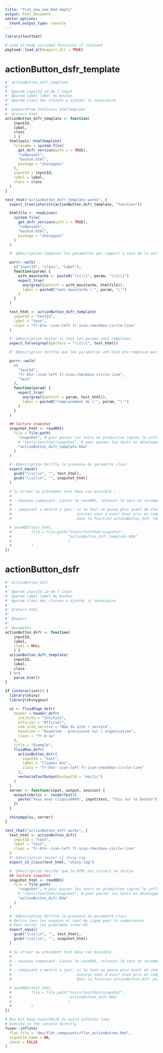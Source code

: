 ```yaml
---
title: "flat_new_one.Rmd empty"
output: html_document
editor_options: 
  chunk_output_type: console
---
```



```r
library(testthat)
```

```r
# Load already included functions if relevant
pkgload::load_all(export_all = TRUE)
```

# actionButton_dsfr_template
    
```r
#' actionButton_dsfr_template
#'
#' @param inputId id de l'input
#' @param label label du bouton
#' @param class des classes a ajouter si necessaire
#'
#' @importFrom htmltools htmlTemplate
#' @return html
actionButton_dsfr_template <- function(
    inputId,
    label,
    class
    ) {
  htmltools::htmlTemplate(
    filename = system.file(
      get_dsfr_version(with_v = TRUE),
      "composant",
      "bouton.html",
      package = "shinygouv"
    ),
    inputId = inputId,
    label = label,
    class = class
  )
}
```
  
  
```r
test_that("actionButton_dsfr_template works", {
  expect_true(inherits(actionButton_dsfr_template, "function"))

  htmlfile <- readLines(
    system.file(
      get_dsfr_version(with_v = TRUE),
      "composant",
      "bouton.html",
      package = "shinygouv"
    )
  )

  #' @description Comparer les parametres par rapport a ceux de la version precedente

  purrr::walk(
    c("inputId", "class", "label"),
    function(param) {
      with_moustache <- paste0("\\{\\{", param, "\\}\\}")
      expect_true(
        any(grepl(pattern = with_moustache, htmlfile)),
        label = paste0("sans moustache \'", param, "\'")
      )
    }
  )

  test_html <- actionButton_dsfr_template(
    inputId = "testId",
    label = "test",
    class = "fr-btn--icon-left fr-icon-checkbox-circle-line"
  )

  #' @description tester si tous les params sont remplaces
  expect_false(grepl(pattern = "\\{\\{", test_html))

  #' @description Verifie que les parametres ont bien ete remplace par leurs valeurs

  purrr::walk(
    c(
      "testId",
      "fr-btn--icon-left fr-icon-checkbox-circle-line",
      "test"
    ),
    function(param) {
      expect_true(
        any(grepl(pattern = param, test_html)),
        label = paste0("remplacement de \'", param, "\'")
      )
    }
  )

  ## lecture snapshot
  snapshot_html <- readRDS(
    file = file.path(
      "snapshot", # pour passer les tests en production (apres le inflate),
      # "tests/testthat/snapshot", # pour passer les tests en developpement (avant le inflate),
      "actionButton_dsfr_template.Rda"
    )
  )

  #' @description Verifie la presence du parametre class
  expect_equal(
    gsub("\\s|\\n", "", test_html),
    gsub("\\s|\\n", "", snapshot_html)
  )

  # Si erreur au précedent test deux cas possible :
  #
  # - nouveau composant: Lancer le saveRDS, relancer le test et recommenter le saveRDS
  #
  # - composant a mettre a jour: si le test ne passe plus avant de changer le snapshot,
  #                              assurez vous d'avoir bien pris en compte la nouvelle personnalisation
  #                              dans la fonction actionButton_dsfr_template puis lancer le saveRDS, relancer le test et recommenter le saveRDS

  # saveRDS(test_html,
  #         file = file.path("tests/testthat/snapshot",
  #                          "actionButton_dsfr_template.Rda"
  #                          )
  #         )
})
```
  

# actionButton_dsfr

```r
#' actionButton_dsfr
#'
#' @param inputId id de l'input
#' @param label label du bouton
#' @param class des classes a ajouter si necessaire
#'
#' @return html
#'
#' @export
#'
#' @examples
actionButton_dsfr <- function(
    inputId,
    label,
    class = NULL
    ) {
  actionButton_dsfr_template(
    inputId,
    label,
    class
  ) %>%
    parse_html()
}
```

```r
if (interactive()) {
  library(shiny)
  library(shinygouv)

  ui <- fluidPage_dsfr(
    header = header_dsfr(
      intitule = "Intitule",
      officiel = "Officiel",
      nom_site_service = "Nom du site / service",
      baseline = "baseline - precisions sur l organisation",
      class = "fr-m-1w"
    ),
    title = "Exemple",
    fluidRow_dsfr(
      actionButton_dsfr(
        inputId = "test",
        label = "Cliquez moi",
        class = "fr-btn--icon-left fr-icon-checkbox-circle-line"
      ),
      verbatimTextOutput(outputId = "nbclic")
    )
  )
  server <- function(input, output, session) {
    output$nbclic <- renderText({
      paste("Vous avez cliqu\u00e9", input$test, "fois sur le bouton")
    })
  }

  shinyApp(ui, server)
}
```

```r
test_that("actionButton_dsfr works", {
  test_html <- actionButton_dsfr(
    inputId = "test",
    label = "test",
    class = "fr-btn--icon-left fr-icon-checkbox-circle-line"
  )
  #' @description tester si shiny.tag
  expect_s3_class(test_html, "shiny.tag")

  #' @description Verifer que le HTML est correct en sortie
  ## lecture snapshot
  snapshot_html <- readRDS(
    file = file.path(
      "snapshot", # pour passer les tests en production (apres le inflate),
      # "tests/testthat/snapshot", # pour passer les tests en developpement (avant le inflate),
      "actionButton_dsfr.Rda"
    )
  )

  #' @description Verifie la presence du parametre class
  # Retire tous les espaces et saut de ligne pour la comparaison
  # Pour eviter les problèmes inter-OS
  expect_equal(
    gsub("\\s|\\n", "", test_html),
    gsub("\\s|\\n", "", snapshot_html)
  )

  # Si erreur au précedent test deux cas possible :
  #
  # - nouveau composant: Lancer le saveRDS, relancer le test et recommenter le saveRDS
  #
  # - composant a mettre a jour: si le test ne passe plus avant de changer le snapshot,
  #                              assurez vous d'avoir bien pris en compte la nouvelle personnalisation
  #                              dans la fonction actionButton_dsfr puis lancer le saveRDS, relancer le test et recommenter le saveRDS

  # saveRDS(test_html,
  #         file = file.path("tests/testthat/snapshot",
  #                          "actionButton_dsfr.Rda"
  #                          )
  #         )
})
```


```r
# Run but keep eval=FALSE to avoid infinite loop
# Execute in the console directly
fusen::inflate(
  flat_file = "dev/flat_composants/flat_actionButton.Rmd",
  vignette_name = NA,
  check = FALSE
)
```
